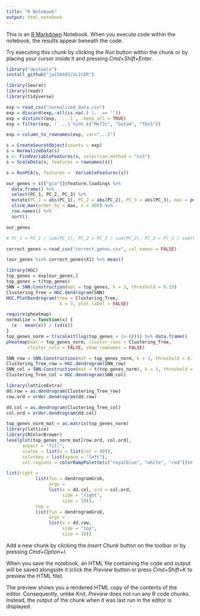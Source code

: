 ```yaml
---
title: "R Notebook"
output: html_notebook
---
```


This is an [R Markdown](http://rmarkdown.rstudio.com) Notebook. When you execute code within the notebook, the results appear beneath the code. 

Try executing this chunk by clicking the *Run* button within the chunk or by placing your cursor inside it and pressing *Cmd+Shift+Enter*. 

```r
library("devtools")
install_github("jw156605/SLICER")
```
```r
library(Seurat)
library(readr)
library(tidyverse)
```

```r
exp = read_csv("normalized_data.csv")
exp = discard(exp,~all(is.na(.) |.  == ""))
exp = distinct(exp, `...1`, .keep_all = TRUE)
exp = filter(exp, !`...1`%in% c("Mef2c", "Gata4", "Tbx5"))
```


```r
exp = column_to_rownames(exp, var="...1")
```



```r
s = CreateSeuratObject(counts = exp)
s = NormalizeData(s)
s <- FindVariableFeatures(s, selection.method = "vst")
s = ScaleData(s, features = rownames(s))
```


```r
s = RunPCA(s, features =  VariableFeatures(s))
```

```r
our_genes = s[["pca"]]@feature.loadings %>% 
  data.frame() %>% 
  select(PC_1, PC_2, PC_3) %>% 
  mutate(PC_1 = abs(PC_1), PC_2 = abs(PC_2), PC_3 = abs(PC_3), max = pmax(PC_1, PC_2,PC_3), sum = PC_1 + PC_2 + PC_3) %>% 
  slice_max(order_by = max, n = 400) %>% 
  row.names() %>% 
  sort()

our_genes

# PC_1 = PC_1 / sum(PC_1), PC_2 = PC_2 / sum(PC_2), PC_3 = PC_3 / sum(PC_3),
```


```r
correct_genes = read_csv("correct_genes.csv", col_names = FALSE)
```

```r
(our_genes %in% correct_genes$X1) %>% mean()
```


```r
library(HGC) 
top_genes = exp[our_genes,]
top_genes = t(top_genes) 
SNN = SNN.Construction(mat = top_genes, k = 3, threshold = 0.15)
Clustering_Tree = HGC.dendrogram(SNN)
HGC.PlotDendrogram(tree = Clustering_Tree,
                    k = 3, plot.label = FALSE)
```
```r
require(pheatmap)
normalize = function(x) {
  (x - mean(x)) / (sd(x))
}
top_genes_norm = t(scale(t(log(top_genes + 1e-6)))) %>% data.frame()
pheatmap(mat = top_genes_norm, cluster_rows = Clustering_Tree, 
        cluster_cols = FALSE, show_rownames = FALSE)
```
```r
SNN_row = SNN.Construction(mat = top_genes_norm, k = 3, threshold = 0.15)
Clustering_Tree_row = HGC.dendrogram(SNN_row)
SNN_col = SNN.Construction(mat = t(top_genes_norm), k = 3, threshold = 0.15)
Clustering_Tree_col = HGC.dendrogram(SNN_col)

library(latticeExtra)
dd.row = as.dendrogram(Clustering_Tree_row)
row.ord = order.dendrogram(dd.row)

dd.col = as.dendrogram(Clustering_Tree_col)
col.ord = order.dendrogram(dd.col)
```


```r
top_genes_norm_mat = as.matrix(top_genes_norm)
library(lattice) 
library(RColorBrewer)
levelplot(top_genes_norm_mat[row.ord, col.ord],
      aspect = "fill",
      scales = list(x = list(rot = 90)),
      colorkey = list(space = "left"), 
      col.regions = colorRampPalette(c("royalblue", "white", "red")))# heat.colors(100))
```

```r
list(right =
           list(fun = dendrogramGrob,
                args =
                list(x = dd.col, ord = col.ord,
                     side = "right",
                     size = 10)),
           top =
           list(fun = dendrogramGrob,
                args =
                list(x = dd.row,
                     side = "top",
                     size = 10))
```

 

Add a new chunk by clicking the *Insert Chunk* button on the toolbar or by pressing *Cmd+Option+I*.

When you save the notebook, an HTML file containing the code and output will be saved alongside it (click the *Preview* button or press *Cmd+Shift+K* to preview the HTML file). 

The preview shows you a rendered HTML copy of the contents of the editor. Consequently, unlike *Knit*, *Preview* does not run any R code chunks. Instead, the output of the chunk when it was last run in the editor is displayed.

